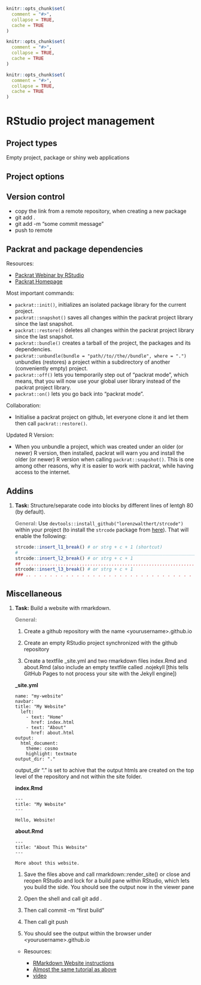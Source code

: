 ```r
knitr::opts_chunk$set(
  comment = "#>",
  collapse = TRUE,
  cache = TRUE
)
```
```r
knitr::opts_chunk$set(
  comment = "#>",
  collapse = TRUE,
  cache = TRUE
)
```
```r
knitr::opts_chunk$set(
  comment = "#>",
  collapse = TRUE,
  cache = TRUE
)
```
# RStudio project management

## Project types

Empty project, package or shiny web applications

## Project options



## Version control

* copy the link from a remote repository, when creating a new package
* git add .
* git add -m "some commit message"
* push to remote

## Packrat and package dependencies

Resources: 

* [Packrat Webinar by RStudio](https://www.rstudio.com/resources/webinars/managing-package-dependencies-in-r-with-packrat/)
* [Packrat Homepage](https://rstudio.github.io/packrat/)
    
Most important commands:

* `packrat::init()`, initializes an isolated package library for the current project.
* `packrat::snapshot()` saves all changes within the packrat project library since the last snapshot.
* `packrat::restore()` deletes all changes within the packrat project library since the last snapshot.
* `packrat::bundle()` creates a tarball of the project, the packages and its dependencies.
* `packrat::unbundle(bundle = "path//to//the//bundle", where = ".")` unbundles (restores) a project within a subdirectory of another (conveniently empty) project.
* `packrat::off()` lets you temporarily step out of "packrat mode", which means, that you will now use your global user library instead of the packrat project library.
* `packrat::on()` lets you go back into "packrat mode".

Collaboration:

* Initialise a packrat project on github, let everyone clone it and let them then call `packrat::restore()`.

Updated R Version:

* When you unbundle a project, which was created under an older (or newer) R version, then installed, packrat will warn you and install the older (or newer) R version when calling `packrat::snapshot()`. This is one among other reasons, why it is easier to work with packrat, while having access to the internet.

## Addins

1. **Task:** Structure/separate code into blocks by different lines of lentgh 80 (by default).

    __<span style="color:grey">General:</span>__ Use `devtools::install_github("lorenzwalthert/strcode")` within your project (to install the `strcode` package from [here](https://github.com/lorenzwalthert/strcode)). That will enable the following:
    
    ```r
    strcode::insert_l1_break() # or strg + c + 1 (shortcut)
    #   ____________________________________________________________________________
    strcode::insert_l2_break() # or strg + c + 1
    ##  ............................................................................
    strcode::insert_l3_break() # or strg + c + 1
    ### .. . . . . . . . . . . . . . . . . . . . . . . . . . . . . . . . . . . . . .
    ```

## Miscellaneous

1. **Task:** Build a website with rmarkdown.

    __<span style="color:grey">General:</span>__
    
    1. Create a github repository with the name \<yourusername\>.github.io
    
    1. Create an empty RStudio project synchronized with the github repository
    
    1. Create a textfile _site.yml and two rmarkdown files index.Rmd and about.Rmd (also include an empty textfile called .nojekyll [this tells GitHub Pages to not process your site with the Jekyll engine])
    
    **\_site.yml**
    
    
    ```
    name: "my-website"
    navbar:
    title: "My Website"
      left:
        - text: "Home"
          href: index.html
        - text: "About"
          href: about.html
    output:
      html_document:
        theme: cosmo
        highlight: textmate
    output_dir: "."
    ```
    output_dir "." is set to achive that the output htmls are created on the top level of the repository and not within the site folder.
    
    **index.Rmd**
    
    ```
    ---
    title: "My Website"
    ---

    Hello, Website!
    ```
    
    **about.Rmd**
    
    ```
    ---
    title: "About This Website"
    ---

    More about this website.
    ```
    
    1. Save the files above and call rmarkdown::render_site() or close and reopen RStudio and lock for a build pane within RStudio, which lets you build the side. You should see the output now in the viewer pane
    
    1. Open the shell and call git add .
    
    1. Then call commit -m "first build"
    
    1. Then call git push
    
    1. You should see the output within the browser under \<yourusername\>.github.io
    
    * Resources: 
        
        * [RMarkdown Website instructions](http://rmarkdown.rstudio.com/rmarkdown_websites.html)
        * [Almost the same tutorial as above](https://github.com/privefl/rmarkdown-website-template#make-your-website-with-r-markdown-in-minutes)
        * [video](https://www.youtube.com/watch?v=0GjUWgl03vA)
